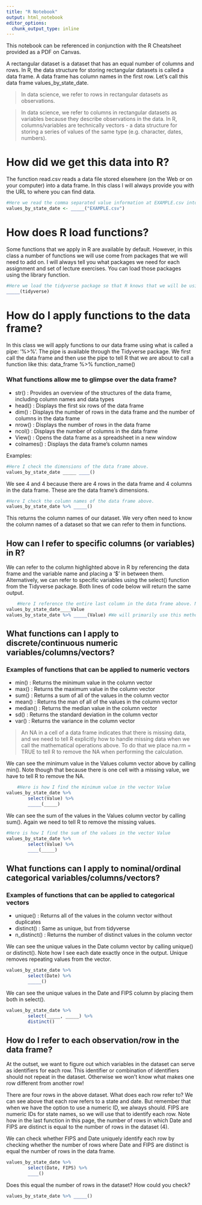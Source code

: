 ```yaml
---
title: "R Notebook"
output: html_notebook
editor_options: 
  chunk_output_type: inline
---
```


This notebook can be referenced in conjunction with the R Cheatsheet provided as a PDF on Canvas.

A rectangular dataset is a dataset that has an equal number of columns and rows. In R, the data structure for storing rectangular datasets is called a data frame. A data frame has column names in the first row. Let’s call this data frame values_by_state_date. 

> In data science, we refer to rows in rectangular datasets as observations. 

> In data science, we refer to columns in rectangular datasets as variables because they describe observations in the data. In R, columns/variables are technically vectors - a data structure for storing a series of values of the same type (e.g. character, dates, numbers). 

# How did we get this data into R?

The function read.csv reads a data file stored elsewhere (on the Web or on your computer) into a data frame. In this class I will always provide you with the URL to where you can find data. 

```r
#Here we read the comma separated value information at EXAMPLE.csv into the values-by_state_date. Note how we use the ‘<-‘ to assign a set of values to a variable.
values_by_state_date <- _____("EXAMPLE.csv")
```

# How does R load functions?

Some functions that we apply in R are available by default. However, in this class a number of functions we will use come from packages that we will need to add on. I will always tell you what packages we need for each assignment and set of lecture exercises. You can load those packages using the library function.

```r
#Here we load the tidyverse package so that R knows that we will be using those functions 
_____(tidyverse)
```

# How do I apply functions to the data frame?

In this class we will apply functions to our data frame using what is called a pipe: ‘%>%’. The pipe is available through the Tidyverse package. We first call the data frame and then use the pipe to tell R that we are about to call a function like this: data_frame %>% function_name() 

### What functions allow me to glimpse over the data frame?

* str() : Provides an overview of the structures of the data frame, including column names and data types
* head() : Displays the first six rows of the data frame
* dim() : Displays the number of rows in the data frame and the number of columns in the data frame
* nrow() : Displays the number of rows in the data frame
* ncol() : Displays the number of columns in the data frame
* View() : Opens the data frame as a spreadsheet in a new window
* colnames() : Displays the data frame’s column names

Examples:

```r
#Here I check the dimensions of the data frame above.
values_by_state_date _____ ____()
```

We see 4 and 4 because there are 4 rows in the data frame and 4 columns in the data frame. These are the data frame’s dimensions.

```r
#Here I check the column names of the data frame above.
values_by_state_date %>% _____()
```

This returns the column names of our dataset. We very often need to know the column names of a dataset so that we can refer to them in functions. 

## How can I refer to specific columns (or variables) in R?

We can refer to the column highlighted above in R by referencing the data frame and the variable name and placing a ‘$’ in between them. Alternatively, we can refer to specific variables using the select() function from the Tidyverse package. Both lines of code below will return the same output.

```r
	#Here I reference the entire last column in the data frame above. Note that because R is case-sensitive, it is important that the only capital letter below is ‘V’ in reference to the column name.
values_by_state_date____Value
values_by_state_date %>% _____(Value) #We will primarily use this method in this course.
```

## What functions can I apply to discrete/continuous numeric variables/columns/vectors?

### Examples of functions that can be applied to numeric vectors

* min() : Returns the minimum value in the column vector
* max() : Returns the maximum value in the column vector
* sum() : Returns a sum of all of the values in the column vector
* mean() : Returns the man of all of the values in the column vector
* median() : Returns the median value in the column vector
* sd() : Returns the standard deviation in the column vector
* var() : Returns the variance in the column vector

> An NA in a cell of a data frame indicates that there is missing data, and we need to tell R explicitly how to handle missing data when we call the mathematical operations above. To do that we place na.rm = TRUE to tell R to remove the NA when performing the calculation. 

We can see the minimum value in the Values column vector above by calling min(). Note though that because there is one cell with a missing value, we have to tell R to remove the NA.

```r
	#Here is how I find the minimum value in the vector Value
values_by_state_date %>% 
		select(Value) %>% 
		_____(_____)
```

We can see the sum of the values in the Values column vector by calling sum(). Again we need to tell R to remove the missing values.

```r
#Here is how I find the sum of the values in the vector Value
values_by_state_date %>% 
		select(Value) %>% 
		____(_____)
```

## What functions can I apply to nominal/ordinal categorical variables/columns/vectors?

### Examples of functions that can be applied to categorical vectors

* unique() : Returns all of the values in the column vector without duplicates
* distinct() : Same as unique, but from tidyverse
* n_distinct() : Returns the number of distinct values in the column vector

We can see the unique values in the Date column vector by calling unique() or distinct(). Note how I see each date exactly once in the output. Unique removes repeating values from the vector.

```r
values_by_state_date %>% 
		select(Date) %>% 
		_____()
```
We can see the unique values in the Date and FIPS column by placing them both in select().

```r
values_by_state_date %>% 
		select(_____, _____) %>% 
		distinct()
```

## How do I refer to each observation/row in the data frame?

At the outset, we want to figure out which variables in the dataset can serve as identifiers for each row. This identifier or combination of identifiers should not repeat in the dataset. Otherwise we won’t know what makes one row different from another row! 

There are four rows in the above dataset. What does each row refer to? We can see above that each row refers to a state and date. But remember that when we have the option to use a numeric ID, we always should. FIPS are numeric IDs for state names, so we will use that to identify each row. Note how in the last function in this page, the number of rows in which Date and FIPS are distinct is equal to the number of rows in the dataset (4).

We can check whether FIPS and Date uniquely identify each row by checking whether the number of rows where Date and FIPS are distinct is equal the number of rows in the data frame.

```r
values_by_state_date %>% 
		select(Date, FIPS) %>% 
		____()
```

Does this equal the number of rows in the dataset? How could you check?

```r
values_by_state_date %>% _____()
```

